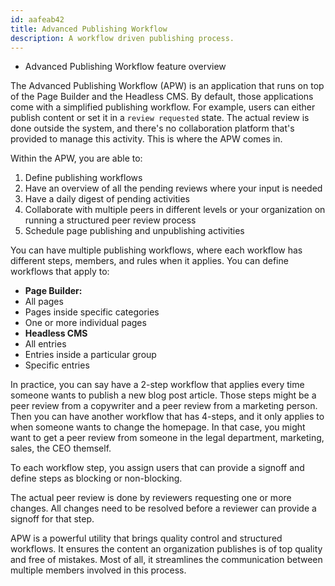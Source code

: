 ```yaml
---
id: aafeab42
title: Advanced Publishing Workflow
description: A workflow driven publishing process.
---
```



<Alert type="success" title="WHAT YOU'LL LEARN">

- Advanced Publishing Workflow feature overview

</Alert>

<YouTube id="NNRghN1yY_g" />

The Advanced Publishing Workflow (APW) is an application that runs on top of the Page Builder and the Headless CMS. By default, those applications come with a simplified publishing workflow. For example, users can either publish content or set it in a `review requested` state. The actual review is done outside the system, and there's no collaboration platform that's provided to manage this activity.
This is where the APW comes in.

Within the APW, you are able to:

1. Define publishing workflows
2. Have an overview of all the pending reviews where your input is needed
3. Have a daily digest of pending activities
4. Collaborate with multiple peers in different levels or your organization on running a structured peer review process
5. Schedule page publishing and unpublishing activities

You can have multiple publishing workflows, where each workflow has different steps, members, and rules when it applies. You can define workflows that apply to:

- **Page Builder:**
- All pages
- Pages inside specific categories
- One or more individual pages
- **Headless CMS**
- All entries
- Entries inside a particular group
- Specific entries

In practice, you can say have a 2-step workflow that applies every time someone wants to publish a new blog post article. Those steps might be a peer review from a copywriter and a peer review from a marketing person. Then you can have another workflow that has 4-steps, and it only applies to when someone wants to change the homepage. In that case, you might want to get a peer review from someone in the legal department, marketing, sales, the CEO themself.

To each workflow step, you assign users that can provide a signoff and define steps as blocking or non-blocking.

The actual peer review is done by reviewers requesting one or more changes. All changes need to be resolved before a reviewer can provide a signoff for that step.

APW is a powerful utility that brings quality control and structured workflows. It ensures the content an organization publishes is of top quality and free of mistakes. Most of all, it streamlines the communication between multiple members involved in this process.
